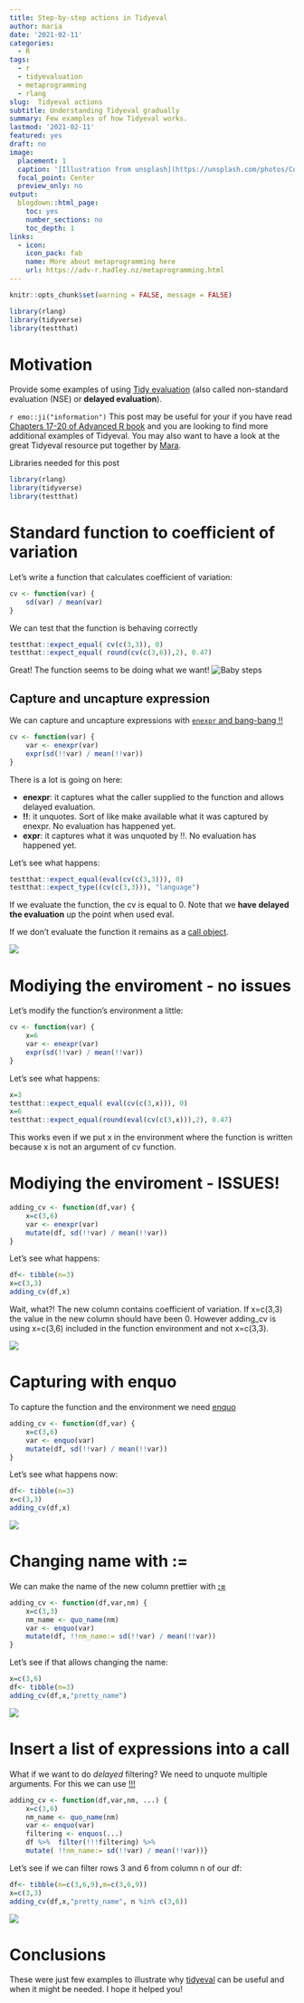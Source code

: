 ```yaml
---
title: Step-by-step actions in Tidyeval
author: maria
date: '2021-02-11'
categories:
  - R
tags:
  - r
  - tidyevaluation
  - metaprogramming
  - rlang
slug:  Tidyeval actions
subtitle: Understanding Tidyeval gradually
summary: Few examples of how Tidyeval works.
lastmod: '2021-02-11'
featured: yes
draft: no
image:
  placement: 1
  caption: '[Illustration from unsplash](https://unsplash.com/photos/Cqe5Vvss-VQ)'
  focal_point: Center
  preview_only: no
output:
  blogdown::html_page:
    toc: yes
    number_sections: no
    toc_depth: 1
links:
  - icon: 
    icon_pack: fab
    name: More about metaprogramming here
    url: https://adv-r.hadley.nz/metaprogramming.html
---
```


```r
knitr::opts_chunk$set(warning = FALSE, message = FALSE)
```

```r
library(rlang)
library(tidyverse)
library(testthat)
```

# Motivation
Provide some examples of using [Tidy evaluation](https://tidyeval.tidyverse.org/) (also called non-standard evaluation (NSE) or **delayed evaluation**).

`r emo::ji("information")` This post may be useful for your if you have read [Chapters 17-20 of Advanced R book ](https://adv-r.hadley.nz/metaprogramming.html) and you are looking to find more additional examples of Tidyeval. You may also want to have a look at the great Tidyeval resource put together by [Mara](https://maraaverick.rbind.io/2017/08/tidyeval-resource-roundup/).

Libraries needed for this post

```r
library(rlang)
library(tidyverse)
library(testthat)
```


# Standard function to coefficient of variation

Let's write a function that calculates coefficient of variation:
```r
cv <- function(var) {
    sd(var) / mean(var)
}
```
We can test that the function is behaving correctly
```r
testthat::expect_equal( cv(c(3,3)), 0)
testthat::expect_equal( round(cv(c(3,6)),2), 0.47)
```

Great! The function seems to be doing what we want!
![Baby steps](https://media.giphy.com/media/12FwhN6Qh3cfxm/giphy.gif)

## Capture and uncapture expression
We can capture and uncapture expressions with [`enexpr` and bang-bang !!](https://adv-r.hadley.nz/quasiquotation.html)
```r
cv <- function(var) {
    var <- enexpr(var) 
    expr(sd(!!var) / mean(!!var)) 
}
```
There is a lot is going on here:

- **enexpr**: it captures what the caller supplied to the function and allows delayed evaluation.
- **!!**: it unquotes. Sort of like make available what it was captured by enexpr. No evaluation has happened yet.
- **expr**: it captures what it was unquoted by !!. No evaluation has happened yet.

Let's see what happens:
```r
testthat::expect_equal(eval(cv(c(3,3))), 0) 
testthat::expect_type((cv(c(3,3))), "language")
```
If we evaluate the function, the cv is equal to 0. Note that we **have delayed the evaluation** up the point when used eval.

If we don't evaluate the function it remains as a [call object](https://adv-r.hadley.nz/expressions.html#calls).

![](https://media.giphy.com/media/ChzfTLSi47FYc/giphy.gif)


# Modiying the enviroment - no issues

Let's modify the function's environment a little:
```r
cv <- function(var) {
    x=6
    var <- enexpr(var)
    expr(sd(!!var) / mean(!!var))
}
```
Let's see what happens:
```r
x=3
testthat::expect_equal( eval(cv(c(3,x))), 0)
x=6
testthat::expect_equal(round(eval(cv(c(3,x))),2), 0.47)
```
This works even if we put x in the environment where the function is written because x is not an argument of cv function. 

# Modiying the enviroment -  ISSUES!

```r
adding_cv <- function(df,var) {
    x=c(3,6)
    var <- enexpr(var)
    mutate(df, sd(!!var) / mean(!!var))
}
```
Let's see what happens:
```r
df<- tibble(n=3)
x=c(3,3)
adding_cv(df,x)
```
Wait, what?! The new column contains coefficient of variation. If x=c(3,3) the value in the new column should have been 0. However adding_cv is using x=c(3,6) included in the function environment and not x=c(3,3).

![](https://media.giphy.com/media/d9rGLfxrh1Rfy/giphy.gif)

# Capturing with enquo

To capture the function and the environment we need [enquo](https://adv-r.hadley.nz/evaluation.html?q=enquo#creating)
```r
adding_cv <- function(df,var) {
    x=c(3,6)
    var <- enquo(var)
    mutate(df, sd(!!var) / mean(!!var))
}
```
Let's see what happens now:
```r
df<- tibble(n=3)
x=c(3,3)
adding_cv(df,x)
```

![](https://media.giphy.com/media/jsm9GubElH2X04lRNn/giphy.gif)

# Changing name with :=
We can make the name of the new column prettier with [**:=**](https://adv-r.hadley.nz/quasiquotation.html#tidy-dots)
```r
adding_cv <- function(df,var,nm) {
    x=c(3,3)
    nm_name <- quo_name(nm)
    var <- enquo(var)
    mutate(df, !!nm_name:= sd(!!var) / mean(!!var))
}
```
Let's see if that allows changing the name:
```r
x=c(3,6)
df<- tibble(n=3)
adding_cv(df,x,"pretty_name")
```
![](https://media.giphy.com/media/Zb63DjukhzkT1d0VoZ/giphy.gif)

# Insert a list of expressions into a call

What if we want to do _delayed_ filtering? We need to unquote multiple arguments. For this we can use [!!!](https://adv-r.hadley.nz/quasiquotation.html#unquoting-many-arguments)
```r
adding_cv <- function(df,var,nm, ...) {
    x=c(3,6)
    nm_name <- quo_name(nm)
    var <- enquo(var)
    filtering <- enquos(...)
    df %>%  filter(!!!filtering) %>% 
    mutate( !!nm_name:= sd(!!var) / mean(!!var))}
```
Let's see if we can filter rows 3 and 6 from column n of our df:
```r
df<- tibble(n=c(3,6,9),m=c(3,6,9))
x=c(3,3)
adding_cv(df,x,"pretty_name", n %in% c(3,6))
```

![](https://media.giphy.com/media/xTiTnCf8IJvjldRaxi/giphy.gif)

# Conclusions
These were just few examples to illustrate why [tidyeval]([https://tidyeval.tidyverse.org/) can be useful and when it might be needed. I hope it helped you!
